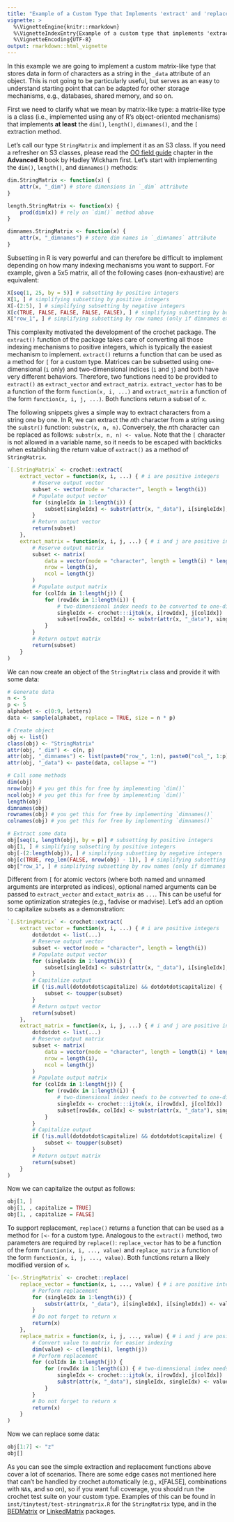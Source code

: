 ```yaml
---
title: "Example of a Custom Type that Implements 'extract' and 'replace'"
vignette: >
  %\VignetteEngine{knitr::rmarkdown}
  %\VignetteIndexEntry{Example of a custom type that implements 'extract' and 'replace'}
  %\VignetteEncoding{UTF-8}
output: rmarkdown::html_vignette
---
```


In this example we are going to implement a custom matrix-like type that stores data in form of characters as a string in the `_data` attribute of an object. This is not going to be particularly useful, but serves as an easy to understand starting point that can be adapted for other storage mechanisms, e.g., databases, shared memory, and so on.

First we need to clarify what we mean by matrix-like type: a matrix-like type is a class (i.e., implemented using any of R's object-oriented mechanisms) that implements **at least** the `dim()`, `length()`, `dimnames()`, and the `[` extraction method.

Let's call our type `StringMatrix` and implement it as an S3 class. If you need a refresher on S3 classes, please read the [OO field guide](http://adv-r.had.co.nz/OO-essentials.html) chapter in the **Advanced R** book by Hadley Wickham first. Let's start with implementing the `dim()`, `length()`, and `dimnames()` methods:

```r
dim.StringMatrix <- function(x) {
    attr(x, "_dim") # store dimensions in `_dim` attribute
}

length.StringMatrix <- function(x) {
    prod(dim(x)) # rely on `dim()` method above
}

dimnames.StringMatrix <- function(x) {
    attr(x, "_dimnames") # store dim names in `_dimnames` attribute
}
```

Subsetting in R is very powerful and can therefore be difficult to implement depending on how many indexing mechanisms you want to support. For example, given a 5x5 matrix, all of the following cases (non-exhaustive) are equivalent:

```r
X[seq(1, 25, by = 5)] # subsetting by positive integers
X[1, ] # simplifying subsetting by positive integers
X[-(2:5), ] # simplifying subsetting by negative integers
X[c(TRUE, FALSE, FALSE, FALSE, FALSE), ] # simplifying subsetting by booleans
X["row_1", ] # simplifying subsetting by row names (only if dimnames exist)
```

This complexity motivated the development of the crochet package. The `extract()` function of the package takes care of converting all those indexing mechanisms to positive integers, which is typically the easiest mechanism to implement. `extract()` returns a function that can be used as a method for `[` for a custom type. Matrices can be subsetted using one-dimensional (`i` only) and two-dimensional indices (`i` and `j`) and both have very different behaviors. Therefore, two functions need to be provided to `extract()` as `extract_vector` and `extract_matrix`. `extract_vector` has to be a function of the form `function(x, i, ...)` and `extract_matrix` a function of the form `function(x, i, j, ...)`. Both functions return a subset of `x`.

The following snippets gives a simple way to extract characters from a string one by one. In R, we can extract the *n*th character from a string using the `substr()` function: `substr(x, n, n)`. Conversely, the *n*th character can be replaced as follows: `substr(x, n, n) <- value`. Note that the `[` character is not allowed in a variable name, so it needs to be escaped with backticks when establishing the return value of `extract()` as a method of `StringMatrix`.

```r
`[.StringMatrix` <- crochet::extract(
    extract_vector = function(x, i, ...) { # i are positive integers
        # Reserve output vector
        subset <- vector(mode = "character", length = length(i))
        # Populate output vector
        for (singleIdx in 1:length(i)) {
            subset[singleIdx] <- substr(attr(x, "_data"), i[singleIdx], i[singleIdx])
        }
        # Return output vector
        return(subset)
    },
    extract_matrix = function(x, i, j, ...) { # i and j are positive integers
        # Reserve output matrix
        subset <- matrix(
            data = vector(mode = "character", length = length(i) * length(j)),
            nrow = length(i),
            ncol = length(j)
        )
        # Populate output matrix
        for (colIdx in 1:length(j)) {
            for (rowIdx in 1:length(i)) {
                # two-dimensional index needs to be converted to one-dimensional index
                singleIdx <- crochet:::ijtok(x, i[rowIdx], j[colIdx])
                subset[rowIdx, colIdx] <- substr(attr(x, "_data"), singleIdx, singleIdx)
            }
        }
        # Return output matrix
        return(subset)
    }
)
```

We can now create an object of the `StringMatrix` class and provide it with some data:

```r
# Generate data
n <- 5
p <- 5
alphabet <- c(0:9, letters)
data <- sample(alphabet, replace = TRUE, size = n * p)

# Create object
obj <- list()
class(obj) <- "StringMatrix"
attr(obj, "_dim") <- c(n, p)
attr(obj, "_dimnames") <- list(paste0("row_", 1:n), paste0("col_", 1:p))
attr(obj, "_data") <- paste(data, collapse = "")

# Call some methods
dim(obj)
nrow(obj) # you get this for free by implementing `dim()`
ncol(obj) # you get this for free by implementing `dim()`
length(obj)
dimnames(obj)
rownames(obj) # you get this for free by implementing `dimnames()`
colnames(obj) # you get this for free by implementing `dimnames()`

# Extract some data
obj[seq(1, length(obj), by = p)] # subsetting by positive integers
obj[1, ] # simplifying subsetting by positive integers
obj[-(2:length(obj)), ] # simplifying subsetting by negative integers
obj[c(TRUE, rep_len(FALSE, nrow(obj) - 1)), ] # simplifying subsetting by booleans
obj["row_1", ] # simplifying subsetting by row names (only if dimnames exist)
```

Different from `[` for atomic vectors (where both named and unnamed arguments are interpreted as indices), optional named arguments can be passed to `extract_vector` and `extact_matrix` as `...`. This can be useful for some optimization strategies (e.g., fadvise or madvise). Let's add an option to capitalize subsets as a demonstration:

```r
`[.StringMatrix` <- crochet::extract(
    extract_vector = function(x, i, ...) { # i are positive integers
        dotdotdot <- list(...)
        # Reserve output vector
        subset <- vector(mode = "character", length = length(i))
        # Populate output vector
        for (singleIdx in 1:length(i)) {
            subset[singleIdx] <- substr(attr(x, "_data"), i[singleIdx], i[singleIdx])
        }
        # Capitalize output
        if (!is.null(dotdotdot$capitalize) && dotdotdot$capitalize) {
            subset <- toupper(subset)
        }
        # Return output vector
        return(subset)
    },
    extract_matrix = function(x, i, j, ...) { # i and j are positive integers
        dotdotdot <- list(...)
        # Reserve output matrix
        subset <- matrix(
            data = vector(mode = "character", length = length(i) * length(j)),
            nrow = length(i),
            ncol = length(j)
        )
        # Populate output matrix
        for (colIdx in 1:length(j)) {
            for (rowIdx in 1:length(i)) {
                # two-dimensional index needs to be converted to one-dimensional index
                singleIdx <- crochet:::ijtok(x, i[rowIdx], j[colIdx])
                subset[rowIdx, colIdx] <- substr(attr(x, "_data"), singleIdx, singleIdx)
            }
        }
        # Capitalize output
        if (!is.null(dotdotdot$capitalize) && dotdotdot$capitalize) {
            subset <- toupper(subset)
        }
        # Return output matrix
        return(subset)
    }
)
```

Now we can capitalize the output as follows:

```r
obj[1, ]
obj[1, , capitalize = TRUE]
obj[1, , capitalize = FALSE]
```

To support replacement, `replace()` returns a function that can be used as a method for `[<-` for a custom type. Analogous to the `extract()` method, two parameters are required by `replace()`: `replace_vector` has to be a function of the form `function(x, i, ..., value)` and `replace_matrix` a function of the form `function(x, i, j, ..., value)`. Both functions return a likely modified version of `x`.

```r
`[<-.StringMatrix` <- crochet::replace(
    replace_vector = function(x, i, ..., value) { # i are positive integers
        # Perform replacement
        for (singleIdx in 1:length(i)) {
            substr(attr(x, "_data"), i[singleIdx], i[singleIdx]) <- value[singleIdx]
        }
        # Do not forget to return x
        return(x)
    },
    replace_matrix = function(x, i, j, ..., value) { # i and j are positive integers
        # Convert value to matrix for easier indexing
        dim(value) <- c(length(i), length(j))
        # Perform replacement
        for (colIdx in 1:length(j)) {
            for (rowIdx in 1:length(i)) { # two-dimensional index needs to be converted to one-dimensional index
                singleIdx <- crochet:::ijtok(x, i[rowIdx], j[colIdx])
                substr(attr(x, "_data"), singleIdx, singleIdx) <- value[rowIdx, colIdx]
            }
        }
        # Do not forget to return x
        return(x)
    }
)
```

Now we can replace some data:

```r
obj[1:7] <- "z"
obj[]
```

As you can see the simple extraction and replacement functions above cover a lot of scenarios. There are some edge cases not mentioned here that can't be handled by crochet automatically (e.g., x[FALSE], combinations with `NA`s, and so on), so if you want full coverage, you should run the crochet test suite on your custom type. Examples of this can be found in `inst/tinytest/test-stringmatrix.R` for the `StringMatrix` type, and in the [BEDMatrix](https://cran.r-project.org/package=BEDMatrix) or [LinkedMatrix](https://cran.r-project.org/package=LinkedMatrix) packages.
